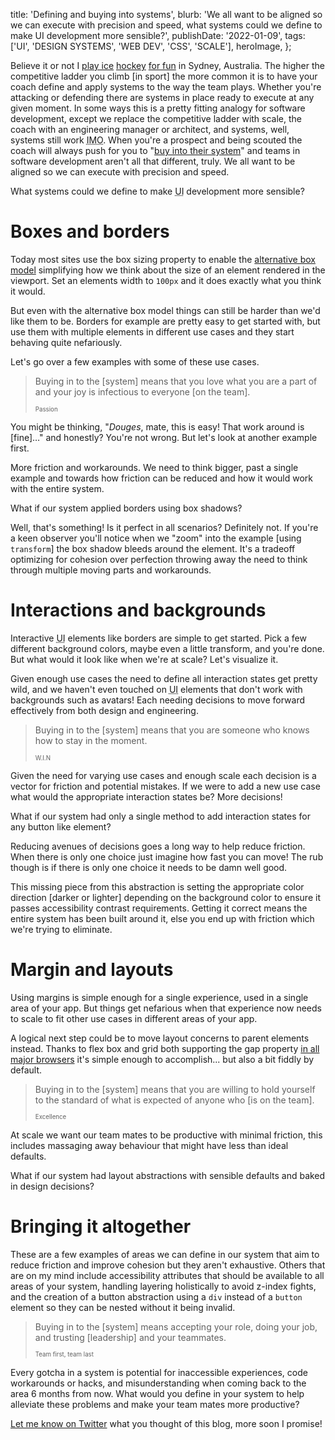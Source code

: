 
  title: 'Defining and buying into systems',
  blurb:
    'We all want to be aligned so we can execute with precision and speed, what systems could we define to make UI development more sensible?',
  publishDate: '2022-01-09',
  tags: ['UI', 'DESIGN SYSTEMS', 'WEB DEV', 'CSS', 'SCALE'],
  heroImage,
};

Believe it or not I [play ice](https://twitter.com/itsdouges/status/1455417512707837953?s=20) [hockey](https://twitter.com/itsdouges/status/1444889172410449925?s=20) [for fun](https://twitter.com/itsdouges/status/1371743285903912960) in Sydney,
Australia.
The higher the competitive ladder you climb [in sport] the more common it is to have your coach define and apply systems to the way the team plays.
Whether you're attacking or defending there are systems in place ready to execute at any given moment.
In some ways this is a pretty fitting analogy for software development,
except we replace the competitive ladder with scale,
the coach with an engineering manager or architect,
and systems,
well,
systems still work <abbr title="In my opinion">IMO</abbr>.
When you're a prospect and being scouted the coach will always push for you to "[buy into their system](https://www.ncsasports.org/blog/2014/07/28/buy-program/)" and teams in software development aren't all that different,
truly.
We all want to be aligned so we can execute with precision and speed.

What systems could we define to make <abbr title="User interface">UI</abbr> development more sensible?

# Boxes and borders

Today most sites use the box sizing property to enable the [alternative box model](https://developer.mozilla.org/en-US/docs/Learn/CSS/Building_blocks/The_box_model#the_alternative_css_box_model) simplifying how we think about the size of an element rendered in the viewport.
Set an elements width to `100px` and it does exactly what you think it would.

But even with the alternative box model things can still be harder than we'd like them to be.
Borders for example are pretty easy to get started with,
but use them with multiple elements in different use cases and they start behaving quite nefariously.

Let's go over a few examples with some of these use cases.

<BorderMenu />

> Buying in to the [system] means that you love what you are a part of and your joy is infectious to everyone [on the team].
>
> <sub>
>   <sub>Passion</sub>
> </sub>

You might be thinking,
"_Douges_,
mate,
this is easy!
That work around is [fine]…" and honestly?
You're not wrong.
But let's look at another example first.

<BorderTabs />

More friction and workarounds.
We need to think bigger,
past a single example and towards how friction can be reduced and how it would work with the entire system.

What if our system applied borders using box shadows?

<BorderShadow />

Well,
that's something!
Is it perfect in all scenarios?
Definitely not.
If you're a keen observer you'll notice when we "zoom" into the example [using `transform`] the box shadow bleeds around the element.
It's a tradeoff optimizing for cohesion over perfection throwing away the need to think through multiple moving parts and workarounds.

# Interactions and backgrounds

Interactive <abbr title="User interface">UI</abbr> elements like borders are simple to get started.
Pick a few different background colors,
maybe even a little transform,
and you're done.
But what would it look like when we're at scale?
Let's visualize it.

<InteractionsExplosion />

Given enough use cases the need to define all interaction states get pretty wild,
and we haven't even touched on <abbr title="User interface">UI</abbr> elements that don't work with backgrounds such as avatars!
Each needing decisions to move forward effectively from both design and engineering.

> Buying in to the [system] means that you are someone who knows how to stay in the moment.
>
> <sub>
>   <sub>W.I.N</sub>
> </sub>

Given the need for varying use cases and enough scale each decision is a vector for friction and potential mistakes.
If we were to add a new use case what would the appropriate interaction states be?
More decisions!

What if our system had only a single method to add interaction states for any button like element?

<InteractionsSingle />

Reducing avenues of decisions goes a long way to help reduce friction.
When there is only one choice just imagine how fast you can move!
The rub though is if there is only one choice it needs to be damn well good.

This missing piece from this abstraction is setting the appropriate color direction [darker or lighter] depending on the background color to ensure it passes accessibility contrast requirements.
Getting it correct means the entire system has been built around it,
else you end up with friction which we're trying to eliminate.

# Margin and layouts

Using margins is simple enough for a single experience,
used in a single area of your app.
But things get nefarious when that experience now needs to scale to fit other use cases in different areas of your app.

<MarginChild />

A logical next step could be to move layout concerns to parent elements instead.
Thanks to flex box and grid both supporting the gap property [in all major browsers](https://caniuse.com/flexbox-gap) it's simple enough to accomplish...
but also a bit fiddly by default.

<MarginParent />

> Buying in to the [system] means that you are willing to hold yourself to the standard of what is expected of anyone who [is on the team].
>
> <sub>
>   <sub>Excellence</sub>
> </sub>

At scale we want our team mates to be productive with minimal friction,
this includes massaging away behaviour that might have less than ideal defaults.

What if our system had layout abstractions with sensible defaults and baked in design decisions?

<MarginAbstraction />

# Bringing it altogether

These are a few examples of areas we can define in our system that aim to reduce friction and improve cohesion but they aren't exhaustive.
Others that are on my mind include accessibility attributes that should be available to all areas of your system,
handling layering holistically to avoid z-index fights,
and the creation of a button abstraction using a `div` instead of a `button` element so they can be nested without it being invalid.

> Buying in to the [system] means accepting your role,
> doing your job,
> and trusting [leadership] and your teammates.
>
> <sub>
>   <sub>Team first, team last</sub>
> </sub>

Every gotcha in a system is potential for inaccessible experiences,
code workarounds or hacks,
and misunderstanding when coming back to the area 6 months from now.
What would you define in your system to help alleviate these problems and make your team mates more productive?

[Let me know on Twitter](https://twitter.com/itsdouges) what you thought of this blog,
more soon I promise!
